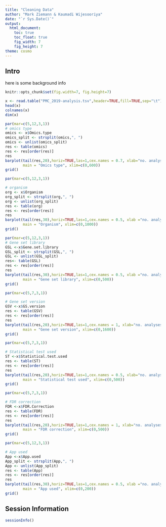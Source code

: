 ```yaml
---
title: "Cleaning Data"
author: "Mark Ziemann & Kaumadi Wijesooriya"
date: "`r Sys.Date()`"
output:
  html_document:
    toc: true
    toc_float: true
    fig_width: 7
    fig_height: 7
theme: cosmo
---
```


## Intro

here is some background info

```r

knitr::opts_chunk$set(fig.width=7, fig.height=7) 

```


```r

x <- read.table("PMC_2019-analysis.tsv",header=TRUE,fill=TRUE,sep="\t")
head(x)
colnames(x)
dim(x)

```

```r

par(mar=c(5,12,3,1))
# omics type
omics <- x$Omics.type
omics_split <- strsplit(omics,", ")
omics <- unlist(omics_split)
res <- table(omics)
res <- res[order(res)]
res
barplot(tail(res,20),horiz=TRUE,las=1,cex.names = 0.7, xlab="no. analyses",
        main = "Omics type", xlim=c(0,600))
grid()

```

```r
par(mar=c(5,12,3,1))

# organism
org <- x$Organism
org_split <- strsplit(org,", ")
org <- unlist(org_split)
res <- table(org)
res <- res[order(res)]
res
barplot(tail(res,30),horiz=TRUE,las=1,cex.names = 0.5, xlab ="no. analyses",
        main = "Organism", xlim=c(0,1000))
grid()

```

```r
par(mar=c(5,12,3,1))
# Gene set library
GSL <-x$Gene.set.library
GSL_split <- strsplit(GSL,", ")
GSL <- unlist(GSL_split)
res<- table(GSL)
res <- res[order(res)]
res
barplot(tail(res,30),horiz=TRUE,las=1,cex.names = 0.5, xlab ="no. analyses",
        main = "Gene set library", xlim=c(0,500))
grid()

```

```r
par(mar=c(5,7,3,1))

# Gene set version
GSV <-x$GS.version
res <- table(GSV)
res <- res[order(res)]
res
barplot(tail(res,20),horiz=TRUE,las=1,cex.names = 1, xlab="no. analyses",
        main = "Gene set version", xlim=c(0,1600))
grid()

```
```r
par(mar=c(5,7,3,1))

# Statistical test used
ST <-x$Statistical.test.used
res <- table(ST)
res <- res[order(res)]
res
barplot(tail(res,20),horiz=TRUE,las=1,cex.names = 0.5, xlab="no. analyses",
        main = "Statistical test used", xlim=c(0,500))
grid()

```


```r
par(mar=c(5,7,3,1))

# FDR correction
FDR <-x$FDR.Correction
res <- table(FDR)
res <- res[order(res)]
res
barplot(tail(res,20),horiz=TRUE,las=1,cex.names = 1, xlab="no. analyses",
        main = "FDR correction", xlim=c(0,500))
grid()

```


```r
par(mar=c(5,12,3,1))

# App used
App <-x$App.used
App_split <- strsplit(App,", ")
App <- unlist(App_split)
res <- table(App)
res <- res[order(res)]
res
barplot(tail(res,30),horiz=TRUE,las=1,cex.names = 0.5, xlab ="no. analyses",
        main = "App used", xlim=c(0,200))
grid()

```







## Session Information

```r
sessionInfo()
```





